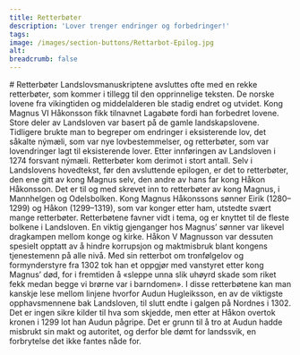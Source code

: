 ```yaml
---
title: Retterbøter
description: 'Lover trenger endringer og forbedringer!'
tags:
image: /images/section-buttons/Rettarbot-Epilog.jpg
alt: 
breadcrumb: false
---
```



<SitatHero 
    title='Retterbøter'
    ingress='«… lovboka som den vørdelege herre kong Magnus, far vår, fekk i stand, nokre stader ikkje synest å gje så klar orskurd som folk treng, og dessutan finst det fleire omstende i sakene enn ein kan vente at ei så lita bok kan avgjere.»'  
    footer='En retterbot fra Eirik Magnussons formynderstyre 2. juli 1280 forteller'
/>
<Spacer height={10}/>

<Container>
    # Retterbøter
</Container>

<Container stil="firstletter text-left text-xl" columns='2' margin={2}>
    Landslovsmanuskriptene avsluttes ofte med en rekke retterbøter, som kommer i tillegg til den opprinnelige teksten. De norske lovene fra vikingtiden og middelalderen ble stadig endret og utvidet. Kong Magnus VI Håkonsson fikk tilnavnet Lagabøte fordi han forbedret lovene. Store deler av Landsloven var basert på de gamle landskapslovene. Tidligere brukte man to begreper om endringer i eksisterende lov, det såkalte nýmæli, som var nye lovbestemmelser, og retterbøter, som var lovendringer lagt til eksisterende lover. Etter innføringen av Landsloven i 1274 forsvant nýmæli. Retterbøter kom derimot i stort antall. Selv i Landslovens hovedtekst, før den avsluttende epilogen, er det to retterbøter, den ene gitt av kong Magnus selv, den andre av hans far kong Håkon Håkonsson. Det er til og med skrevet inn to retterbøter av kong Magnus, i Mannhelgen og Odelsbolken. Kong Magnus Håkonssons sønner Eirik (1280–1299) og Håkon (1299–1319), som var konger etter ham, utstedte svært mange retterbøter. Retterbøtene favner vidt i tema, og er knyttet til de fleste bolkene i Landsloven. En viktig gjenganger hos Magnus’ sønner var likevel dragkampen mellom konge og kirke. Håkon V Magnusson var dessuten spesielt opptatt av å hindre korrupsjon og maktmisbruk blant kongens tjenestemenn på alle nivå. Med sin retterbot om tronfølgelov og formynderstyre fra 1302 tok han et oppgjør med vanstyret etter kong Magnus’ død, for i fremtiden å «sleppe unna slik uhøyrd skade som riket fekk medan begge vi brørne var i barndomen». I disse retterbøtene kan man kanskje lese mellom linjene hvorfor Audun Hugleiksson, en av de viktigste opphavsmennene bak Landsloven, til slutt endte i galgen på Nordnes i 1302. Det er ingen sikre kilder til hva som skjedde, men etter at Håkon overtok kronen i 1299 lot han Audun pågripe. Det er grunn til å tro at Audun hadde misbrukt sin makt og autoritet, og derfor ble dømt for landssvik, en forbrytelse det ikke fantes nåde for.
</Container>

<Container>
    <Spacer height={10}/>
    <SubTextsCards items={site.retterboeter} meta={meta} />
</Container>






